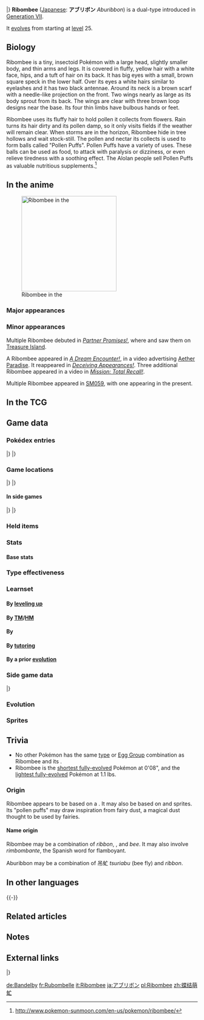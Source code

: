 {{PokémonPrevNext/Head|type=Bug|type2=Fairy}}
{{PokémonPrevNext/Pokémon|type=Bug|prevnum=742|prev=Cutiefly|nextnum=744|next=Rockruff}}
|}
{{Pokémon Infobox
|name=Ribombee
|jname=アブリボン
|tmname=Aburibbon
|jtranslit=Aburibon
|ndex=743
|type1=Bug
|type2=Fairy
|category=Bee Fly
|height-ftin=0'08"
|height-m=0.2
|weight-lbs=1.1
|weight-kg=0.5
|adex=084
|abilitylayout=2
|ability1=Honey Gather
|ability2=Shield Dust
|abilityd=Sweet Veil
|egggroupn=2
|egggroup1=Bug
|egggroup2=Fairy
|eggcycles=20
|evtotal=2
|evsp=2
|expyield=162
|lv100exp=1,000,000
|gendercode=127
|color=Yellow
|catchrate=75
|body=13
|pokefordex=ribombee
|generation=7
|friendship=70
}}
'''Ribombee''' ([[List of Japanese Pokémon names|Japanese]]: '''アブリボン''' ''Aburibbon'') is a dual-type {{2t|Bug|Fairy}} {{OBP|Pokémon|species}} introduced in [[Generation VII]].

It [[Evolution|evolves]] from {{p|Cutiefly}} starting at [[level]] 25.

==Biology==
Ribombee is a tiny, insectoid Pokémon with a large head, slightly smaller body, and thin arms and legs. It is covered in fluffy, yellow hair with a white face, hips, and a tuft of hair on its back. It has big eyes with a small, brown square speck in the lower half. Over its eyes a white hairs similar to eyelashes and it has two black antennae. Around its neck is a brown scarf with a needle-like projection on the front. Two wings nearly as large as its body sprout from its back. The wings are clear with three brown loop designs near the base. Its four thin limbs have bulbous hands or feet.

Ribombee uses its fluffy hair to hold pollen it collects from flowers. Rain turns its hair dirty and its pollen damp, so it only visits fields if the weather will remain clear. When storms are in the horizon, Ribombee hide in tree hollows and wait stock-still. The pollen and nectar its collects is used to form balls called "Pollen Puffs". Pollen Puffs have a variety of uses. These balls can be used as food, to attack with paralysis or dizziness, or even relieve tiredness with a soothing effect. The Alolan people sell Pollen Puffs as valuable nutritious supplements.<ref>http://www.pokemon-sunmoon.com/en-us/pokemon/ribombee/</ref>

==In the anime==
[[File:Ribombee anime.png|thumb|250px|left|Ribombee in the {{pkmn|anime}}]]
===Major appearances===
===Minor appearances===
Multiple Ribombee debuted in ''[[SM020|Partner Promises!]]'', where {{Ash}} and {{AP|Pikachu}} saw them on [[Treasure Island]].

A Ribombee appeared in ''[[SM044|A Dream Encounter!]]'', in a video advertising [[Aether Paradise]]. It reappeared in ''[[SM046|Deceiving Appearances!]]''. Three additional Ribombee appeared in a video in ''[[SM049|Mission: Total Recall!]]''.

Multiple Ribombee appeared in [[SM059]], with one appearing in the present.
{{clear}}
<!--
==In the manga==-->

==In the TCG==
{{main|Ribombee (TCG)}}

==Game data==
===Pokédex entries===
{{Dex/Header|type=Bug|type2=Fairy}}
{{Dex/NA|gen=VII}}
{{Dex/Gen|gen=VII}}
{{Dex/Entry1|v=Sun|entry=It rolls up pollen into puffs. It makes many different varieties, some used as food and others used in battle.}}
{{Dex/Entry1|v=Moon|entry=Some of Ribombee's pollen puffs are highly nutritious. They are sometimes sold as supplements.}}
{{Dex/Entry1|v=Ultra Sun|entry=Rain makes pollen damp, so Ribombee hates rain. When it sees ominous clouds, it finds a hollow in a tree, where it waits stock-still.}}
{{Dex/Entry1|v=Ultra Moon|entry=It can predict the weather from moisture levels and wind direction. Ribombee only reveals itself when there are a few clear days in a row.}}
|}
|}
{{Dex/Footer}}

===Game locations===
{{Availability/Header|type=Bug|type2=Fairy}}
{{Availability/NA|gen=VII}}
{{Availability/Gen|gen=VII}}
{{Availability/Entry2|v=Sun|v2=Moon|area=[[Ula'ula Meadow]], [[Poni Meadow]]}}
{{Availability/Entry1|v=Ultra Sun|area=[[Ula'ula Meadow]], [[Poni Meadow]]<br/>[[List of in-game event Pokémon in Generation VII|Received]] from [[Samson Oak]] at [[Heahea Beach]]{{tt|*|Requires 100 Totem Stickers}} ([[Totem Pokémon|Totem]]-sized)
}}
{{Availability/Entry1|v=Ultra Moon|area=[[Ula'ula Meadow]], [[Poni Meadow]]}}
|}
|}
{{Availability/Footer}}

====In side games====
{{Availability/Header|type=Bug|type2=Fairy}}
{{Availability/Cross}}
{{Availability/Entry1|1|v=Shuffle|color={{beauty color}}|area=Event: ''[[Special Stages#Great Challenge|Ribombee Appears]]''}}
|}
|}
{{Availability/Footer}}

===Held items===
{{HeldItems
|type=Bug|type2=Fairy
|sm1=Honey|sm1type=None|sm1rar=5
|usum1=Honey|usum1type=None|usum1rar=5
}}

===Stats===
====Base stats====
{{Stats
|type=Bug
|type2=Fairy
|HP=60
|Attack=55
|Defense=60
|SpAtk=95
|SpDef=70
|Speed=124}}

===Type effectiveness===
{{TypeEffectiveness
|type1=Bug
|type2=Fairy
|Normal=100
|Fighting=25
|Flying=200
|Poison=200
|Ground=50
|Rock=200
|Bug=50
|Ghost=100
|Steel=200
|Fire=200
|Water=100
|Grass=50
|Electric=100
|Psychic=100
|Ice=100
|Dragon=0
|Dark=50
|Fairy=100
|notes=yes
|fairy=yes
|newdragon=1}}

===Learnset===
====By [[Level|leveling up]]====
{{learnlist/levelh/7|Ribombee|Bug|Fairy|7}}
{{learnlist/level7|1|Pollen Puff|Bug|Special|90|100|15||'''}}
{{learnlist/level7|1|Absorb|Grass|Special|20|100|25}}
{{learnlist/level7|1|Fairy Wind|Fairy|Special|40|100|30||'''}}
{{learnlist/level7|1|Stun Spore|Grass|Status|—|75|30}}
{{learnlist/level7|1|Struggle Bug|Bug|Special|50|100|20||'''}}
{{learnlist/level7|{{tt|Evo.|Learned upon evolving}}|Pollen Puff|Bug|Special|90|100|15||'''}}
{{learnlist/level7|4|Fairy Wind|Fairy|Special|40|100|30||'''}}
{{learnlist/level7|7|Stun Spore|Grass|Status|—|75|30}}
{{learnlist/level7|10|Struggle Bug|Bug|Special|50|100|20||'''}}
{{learnlist/level7|13|Silver Wind|Bug|Special|60|100|5||'''}}
{{learnlist/level7|16|Draining Kiss|Fairy|Special|50|100|10||'''}}
{{learnlist/level7|21|Sweet Scent|Normal|Status|—|100|20}}
{{learnlist/level7|28|Bug Buzz|Bug|Special|90|100|10||'''}}
{{learnlist/level7|35|Dazzling Gleam|Fairy|Special|80|100|10||'''}}
{{learnlist/level7|42|Aromatherapy|Grass|Status|—|—|5}}
{{learnlist/level7|49|Quiver Dance|Bug|Status|—|—|20}}
{{learnlist/levelf/7|Ribombee|Bug|Fairy|7}}

====By [[TM]]/[[HM]]====
{{learnlist/tmh/7|Ribombee|Bug|Fairy|7}}
{{learnlist/tm7|TM04|Calm Mind|Psychic|Status|—|—|20}}
{{learnlist/tm7|TM06|Toxic|Poison|Status|—|90|10}}
{{learnlist/tm7|TM10|Hidden Power|Normal|Special|60|100|15}}
{{learnlist/tm7|TM11|Sunny Day|Fire|Status|—|—|5}}
{{learnlist/tm7|TM16|Light Screen|Psychic|Status|—|—|30}}
{{learnlist/tm7|TM17|Protect|Normal|Status|—|—|10}}
{{learnlist/tm7|TM19|Roost|Flying|Status|—|—|10}}
{{learnlist/tm7|TM20|Safeguard|Normal|Status|—|—|25}}
{{learnlist/tm7|TM21|Frustration|Normal|Physical|—|100|20}}
{{learnlist/tm7|TM22|Solar Beam|Grass|Special|120|100|10}}
{{learnlist/tm7|TM27|Return|Normal|Physical|—|100|20}}
{{learnlist/tm7|TM28|Leech Life|Bug|Physical|80|100|10||'''}}
{{learnlist/tm7|TM29|Psychic|Psychic|Special|90|100|10}}
{{learnlist/tm7|TM32|Double Team|Normal|Status|—|—|15}}
{{learnlist/tm7|TM33|Reflect|Psychic|Status|—|—|20}}
{{learnlist/tm7|TM40|Aerial Ace|Flying|Physical|60|—|20}}
{{learnlist/tm7|TM42|Facade|Normal|Physical|70|100|20}}
{{learnlist/tm7|TM44|Rest|Psychic|Status|—|—|10}}
{{learnlist/tm7|TM45|Attract|Normal|Status|—|100|15}}
{{learnlist/tm7|TM46|Thief|Dark|Physical|60|100|25}}
{{learnlist/tm7|TM48|Round|Normal|Special|60|100|15}}
{{learnlist/tm7|TM53|Energy Ball|Grass|Special|90|100|10}}
{{learnlist/tm7|TM62|Acrobatics|Flying|Physical|55|100|15}}
{{learnlist/tm7|TM77|Psych Up|Normal|Status|—|—|10}}
{{learnlist/tm7|TM83|Infestation|Bug|Special|20|100|20||'''}}
{{learnlist/tm7|TM85|Dream Eater|Psychic|Special|100|100|15}}
{{learnlist/tm7|TM87|Swagger|Normal|Status|—|85|15}}
{{learnlist/tm7|TM88|Sleep Talk|Normal|Status|—|—|10}}
{{learnlist/tm7|TM89|U-turn|Bug|Physical|70|100|20||'''}}
{{learnlist/tm7|TM90|Substitute|Normal|Status|—|—|10}}
{{learnlist/tm7|TM96|Nature Power|Normal|Status|—|—|20}}
{{learnlist/tm7|TM99|Dazzling Gleam|Fairy|Special|80|100|10||'''}}
{{learnlist/tm7|TM100|Confide|Normal|Status|—|—|20}}
{{learnlist/tmf/7|Ribombee|Bug|Fairy|7}}

====By {{pkmn|breeding}}====
{{learnlist/breedh/7|Ribombee|Bug|Fairy|7}}
{{learnlist/breed7|{{MSP|165|Ledyba}}{{MSP|166|Ledian}}{{MSP|176|Togetic}}{{MSP|283|Surskit}}{{MSP|291|Ninjask}}{{MSP|303|Mawile}}<br>{{MSP|311|Plusle}}{{MSP|312|Minun}}{{MSP|545|Scolipede}}|Baton Pass|Normal|Status|—|—|40}}
{{learnlist/breed7|{{MSP|035|Clefairy}}{{MSP|176|Togetic}}{{MSP|311|Plusle}}|Bestow|Normal|Status|—|—|15}}
{{learnlist/breed7|{{MSP|035|Clefairy}}{{MSP|547|Whimsicott}}{{MSP|682|Spritzee}}{{MSP|683|Aromatisse}}|Moonblast|Fairy|Special|95|100|15||'''}}
{{learnlist/breed7|{{MSP|666|Vivillon}}|Powder|Bug|Status|—|100|20|{{sup/7|USUM}}}}
{{learnlist/breed7|{{MSP|682|Spritzee}}{{MSP|683|Aromatisse}}|Skill Swap|Psychic|Status|—|—|10}}
{{learnlist/breed7|{{MSP|026A|Raichu}}|Speed Swap|Psychic|Status|—|—|10}}
{{learnlist/breed7|{{MSP|167|Spinarak}}{{MSP|168|Ariados}}{{MSP|213|Shuckle}}{{MSP|283|Surskit}}{{MSP|402|Kricketune}}{{MSP|540|Sewaddle}}<br>{{MSP|596|Galvantula}}|Sticky Web|Bug|Status|—|—|20|{{sup/7|USUM}}}}
{{learnlist/breedf/7|Ribombee|Bug|Fairy|7}}

====By [[Move Tutor|tutoring]]====
{{learnlist/tutorh/7|Ribombee|Bug|Fairy|7}}
{{learnlist/tutor7|After You|Normal|Status|—|—|15|||no|yes}}
{{learnlist/tutor7|Ally Switch|Psychic|Status|—|—|15|||no|yes}}
{{learnlist/tutor7|Bug Bite|Bug|Physical|60|100|20||'''|no|yes}}
{{learnlist/tutor7|Covet|Normal|Physical|60|100|25|||no|yes}}
{{learnlist/tutor7|Defog|Flying|Status|—|—|15|||no|yes}}
{{learnlist/tutor7|Helping Hand|Normal|Status|—|—|20|||no|yes}}
{{learnlist/tutor7|Last Resort|Normal|Physical|140|100|5|||no|yes}}
{{learnlist/tutor7|Magic Room|Psychic|Status|—|—|10|||no|yes}}
{{learnlist/tutor7|Signal Beam|Bug|Special|75|100|15||'''|no|yes}}
{{learnlist/tutor7|Skill Swap|Psychic|Status|—|—|10|||no|yes}}
{{learnlist/tutor7|Snore|Normal|Special|50|100|15|||no|yes}}
{{learnlist/tutor7|Tailwind|Flying|Status|—|—|15|||no|yes}}
{{learnlist/tutor7|Telekinesis|Psychic|Status|—|—|15|||no|yes}}
{{learnlist/tutor7|Trick|Psychic|Status|—|100|10|||no|yes}}
{{learnlist/tutor7|Wonder Room|Psychic|Status|—|—|10|||no|yes}}
{{learnlist/tutorf/7|Ribombee|Bug|Fairy|7}}

====By a prior [[evolution]]====
{{Learnlist/prevoh/7|Ribombee|Bug|Fairy|7}}
{{Learnlist/prevo7null}}
{{Learnlist/prevof/7|Ribombee|Bug|Fairy|7}}

===Side game data===
{{Spindata/Head|type=Bug|type2=Fairy}}
{{Spindata/Shuffle|col=6|type=Bug|ndex=743|stype=Fairy|num=783
|min=60
|max=80
|raisemaxlevel=0
|skill=Paralyze+
|skilldesc=Rarely leaves the foe paralyzed for an even longer period of time.
}}
|}

===Evolution===
{{Evobox-2
|type1=Bug
|type2=Fairy
|pictype=art
|no1=742
|name1=Cutiefly
|type1-1=Bug
|type2-1=Fairy
|evo1={{bag|Rare Candy}}<br>{{color2|000|Level|Level 25}}
|no2=743
|name2=Ribombee
|type1-2=Bug
|type2-2=Fairy}}

===Sprites===
{{Spritebox/Header|type=Bug|type2=Fairy}}
{{Spritebox/NA|gen=VII}}
{{Spritebox/7|ndex=743}}
{{Spritebox/Footer|743|Ribombee}}

==Trivia==
* No other Pokémon has the same [[List of Pokémon with unique type combinations|type]] or [[Egg Group]] combination as Ribombee and its {{p|Cutiefly|pre-evolution}}.
* Ribombee is the [[List of Pokémon by height|shortest fully-evolved]] Pokémon at 0'08", and the [[List of Pokémon by weight|lightest fully-evolved]] Pokémon at 1.1 lbs.

===Origin===
Ribombee appears to be based on a {{wp|bee fly}}. It may also be based on {{wp|fairy|fairies}} and sprites. Its "pollen puffs" may draw inspiration from fairy dust, a magical dust thought to be used by fairies.

====Name origin====
Ribombee may be a combination of ''ribbon'', ''{{wp|Bombyliidae}}'', and ''bee''. It may also involve ''rimbombante'', the Spanish word for flamboyant.

Aburibbon may be a combination of 吊虻 ''tsuriabu'' (bee fly) and ''ribbon''.

==In other languages==
{{Other languages|type=Bug|type2=Fairy
|ja=アブリボン ''Aburibbon''|jameaning=From {{tt|吊虻 ''tsuriabu''|bee fly}} and ''ribbon''
|fr=Rubombelle|frmeaning=From {{tt|''ruban''|ribbon}}, ''Bombyliidae'', and {{tt|''belle''|beautiful}}
|es=Ribombee|esmeaning=Same as English name
|de=Bandelby|demeaning=From {{tt|''Band''|ribbon}}, {{tt|''Hummel''|bumblebee}} and ''Bombyliidae''
|it=Ribombee|itmeaning=Same as English name
|ko=에리본 ''Eribon''|komeaning=From {{tt|재니등에 ''jaenideung-e''|bee fly}} and ''ribbon''
|zh_cmn=蝶結萌虻 / 蝶结萌虻 ''Diéjiéméngméng''|zh_cmnmeaning=From {{tt|蝴蝶結 / 蝴蝶结 ''húdiéjié''|ribbon bow}}, {{tt|萌え ''moe''|Japanese for cute}}, and {{tt|蜂虻 ''fēngméng''|bee fly}}
|zh_yue=蝶結萌虻 ''Dihpgitmàhngmòhng''|zh_yuemeaning=From {{tt|蝴蝶結 ''wùhdihpgit''|ribbon bow}}, {{tt|萌え ''moe''|Japanese for cute}}, and {{tt|蜂虻 ''fūngmòhng''|bee fly}}
|ru=Рибомби ''Ribombi''|rumeaning=Transcription of English name}}
{{-}}

==Related articles==

==Notes==
<references/>

==External links==
{{PokémonPrevNext/Head|type=Bug|type2=Fairy}}
{{PokémonPrevNext/Pokémon|type=Bug|prevnum=742|prev=Cutiefly|nextnum=744|next=Rockruff}}
|}
{{Project Pokédex notice}}

[[de:Bandelby]]
[[fr:Rubombelle]]
[[it:Ribombee]]
[[ja:アブリボン]]
[[pl:Ribombee]]
[[zh:蝶结萌虻]]